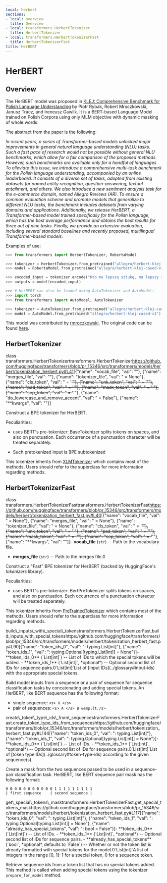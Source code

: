```yaml
---
local: herbert
sections:
- local: overview
  title: Overview
- local: transformers.HerbertTokenizer
  title: HerbertTokenizer
- local: transformers.HerbertTokenizerFast
  title: HerbertTokenizerFast
title: HerBERT
---
```

<script>
</script>
<!--Copyright 2020 The HuggingFace Team. All rights reserved.

Licensed under the Apache License, Version 2.0 (the "License"); you may not use this file except in compliance with
the License. You may obtain a copy of the License at

http://www.apache.org/licenses/LICENSE-2.0

Unless required by applicable law or agreed to in writing, software distributed under the License is distributed on
an "AS IS" BASIS, WITHOUT WARRANTIES OR CONDITIONS OF ANY KIND, either express or implied. See the License for the
specific language governing permissions and limitations under the License.
-->

<h1 id="herbert">HerBERT</h1>

<h2 id="overview">Overview</h2>

The HerBERT model was proposed in [KLEJ: Comprehensive Benchmark for Polish Language Understanding](https://www.aclweb.org/anthology/2020.acl-main.111.pdf) by Piotr Rybak, Robert Mroczkowski, Janusz Tracz, and
Ireneusz Gawlik. It is a BERT-based Language Model trained on Polish Corpora using only MLM objective with dynamic
masking of whole words.

The abstract from the paper is the following:

*In recent years, a series of Transformer-based models unlocked major improvements in general natural language
understanding (NLU) tasks. Such a fast pace of research would not be possible without general NLU benchmarks, which
allow for a fair comparison of the proposed methods. However, such benchmarks are available only for a handful of
languages. To alleviate this issue, we introduce a comprehensive multi-task benchmark for the Polish language
understanding, accompanied by an online leaderboard. It consists of a diverse set of tasks, adopted from existing
datasets for named entity recognition, question-answering, textual entailment, and others. We also introduce a new
sentiment analysis task for the e-commerce domain, named Allegro Reviews (AR). To ensure a common evaluation scheme and
promote models that generalize to different NLU tasks, the benchmark includes datasets from varying domains and
applications. Additionally, we release HerBERT, a Transformer-based model trained specifically for the Polish language,
which has the best average performance and obtains the best results for three out of nine tasks. Finally, we provide an
extensive evaluation, including several standard baselines and recently proposed, multilingual Transformer-based
models.*

Examples of use:

```python
>>> from transformers import HerbertTokenizer, RobertaModel

>>> tokenizer = HerbertTokenizer.from_pretrained("allegro/herbert-klej-cased-tokenizer-v1")
>>> model = RobertaModel.from_pretrained("allegro/herbert-klej-cased-v1")

>>> encoded_input = tokenizer.encode("Kto ma lepszą sztukę, ma lepszy rząd – to jasne.", return_tensors="pt")
>>> outputs = model(encoded_input)

>>> # HerBERT can also be loaded using AutoTokenizer and AutoModel:
>>> import torch
>>> from transformers import AutoModel, AutoTokenizer

>>> tokenizer = AutoTokenizer.from_pretrained("allegro/herbert-klej-cased-tokenizer-v1")
>>> model = AutoModel.from_pretrained("allegro/herbert-klej-cased-v1")
```

This model was contributed by [rmroczkowski](https://huggingface.co/rmroczkowski). The original code can be found
[here](https://github.com/allegro/HerBERT).


<h2 id="transformers.HerbertTokenizer">HerbertTokenizer</h2>

<div class="docstring">

<docstring><name>class transformers.HerbertTokenizer</name><anchor>transformers.HerbertTokenizer</anchor><source>https://github.com/huggingface/transformers/blob/pr_15346/src/transformers/models/herbert/tokenization_herbert.py#L41</source><parameters>[{"name": "vocab_file", "val": ""}, {"name": "merges_file", "val": ""}, {"name": "tokenizer_file", "val": " = None"}, {"name": "cls_token", "val": " = '<s>'"}, {"name": "unk_token", "val": " = '<unk>'"}, {"name": "pad_token", "val": " = '<pad>'"}, {"name": "mask_token", "val": " = '<mask>'"}, {"name": "sep_token", "val": " = '</s>'"}, {"name": "do_lowercase_and_remove_accent", "val": " = False"}, {"name": "**kwargs", "val": ""}]</parameters></docstring>

Construct a BPE tokenizer for HerBERT.

Peculiarities:

- uses BERT's pre-tokenizer: BaseTokenizer splits tokens on spaces, and also on punctuation. Each occurrence of a
  punctuation character will be treated separately.

- Such pretokenized input is BPE subtokenized

This tokenizer inherits from [XLMTokenizer](/docs/transformers/pr_15346/en/model_doc/xlm#transformers.XLMTokenizer) which contains most of the methods. Users should refer to the
superclass for more information regarding methods.


</div>

<h2 id="transformers.HerbertTokenizerFast">HerbertTokenizerFast</h2>

<div class="docstring">

<docstring><name>class transformers.HerbertTokenizerFast</name><anchor>transformers.HerbertTokenizerFast</anchor><source>https://github.com/huggingface/transformers/blob/pr_15346/src/transformers/models/herbert/tokenization_herbert_fast.py#L40</source><parameters>[{"name": "vocab_file", "val": " = None"}, {"name": "merges_file", "val": " = None"}, {"name": "tokenizer_file", "val": " = None"}, {"name": "cls_token", "val": " = '<s>'"}, {"name": "unk_token", "val": " = '<unk>'"}, {"name": "pad_token", "val": " = '<pad>'"}, {"name": "mask_token", "val": " = '<mask>'"}, {"name": "sep_token", "val": " = '</s>'"}, {"name": "**kwargs", "val": ""}]</parameters><paramsdesc>- **vocab_file** (`str`) --
  Path to the vocabulary file.
- **merges_file** (`str`) --
  Path to the merges file.</paramsdesc><paramgroups>0</paramgroups></docstring>

Construct a "Fast" BPE tokenizer for HerBERT (backed by HuggingFace's *tokenizers* library).

Peculiarities:

- uses BERT's pre-tokenizer: BertPreTokenizer splits tokens on spaces, and also on punctuation. Each occurrence of
  a punctuation character will be treated separately.

This tokenizer inherits from [PreTrainedTokenizer](/docs/transformers/pr_15346/en/main_classes/tokenizer#transformers.PreTrainedTokenizer) which contains most of the methods. Users should refer to the
superclass for more information regarding methods.





<div class="docstring">
<docstring><name>build\_inputs\_with\_special\_tokens</name><anchor>transformers.HerbertTokenizerFast.build_inputs_with_special_tokens</anchor><source>https://github.com/huggingface/transformers/blob/pr_15346/src/transformers/models/herbert/tokenization_herbert_fast.py#L90</source><parameters>[{"name": "token_ids_0", "val": ": typing.List[int]"}, {"name": "token_ids_1", "val": ": typing.Optional[typing.List[int]] = None"}]</parameters><paramsdesc>- **token_ids_0** (`List[int]`) --
  List of IDs to which the special tokens will be added.
- **token_ids_1** (`List[int]`, *optional*) --
  Optional second list of IDs for sequence pairs.</paramsdesc><paramgroups>0</paramgroups><rettype>`List[int]`</rettype><retdesc>List of [input IDs](../glossary#input-ids) with the appropriate special tokens.</retdesc></docstring>

Build model inputs from a sequence or a pair of sequence for sequence classification tasks by concatenating and
adding special tokens. An HerBERT, like BERT sequence has the following format:

- single sequence: `<s> X </s>`
- pair of sequences: `<s> A </s> B &amp;lt;/s>`








</div>
<div class="docstring">
<docstring><name>create\_token\_type\_ids\_from\_sequences</name><anchor>transformers.HerbertTokenizerFast.create_token_type_ids_from_sequences</anchor><source>https://github.com/huggingface/transformers/blob/pr_15346/src/transformers/models/herbert/tokenization_herbert_fast.py#L144</source><parameters>[{"name": "token_ids_0", "val": ": typing.List[int]"}, {"name": "token_ids_1", "val": ": typing.Optional[typing.List[int]] = None"}]</parameters><paramsdesc>- **token_ids_0** (`List[int]`) --
  List of IDs.
- **token_ids_1** (`List[int]`, *optional*) --
  Optional second list of IDs for sequence pairs.</paramsdesc><paramgroups>0</paramgroups><rettype>`List[int]`</rettype><retdesc>List of [token type IDs](../glossary#token-type-ids) according to the given sequence(s).</retdesc></docstring>

Create a mask from the two sequences passed to be used in a sequence-pair classification task. HerBERT, like
BERT sequence pair mask has the following format:

```
0 0 0 0 0 0 0 0 0 0 0 1 1 1 1 1 1 1 1 1
| first sequence    | second sequence |
```








</div>
<div class="docstring">
<docstring><name>get\_special\_tokens\_mask</name><anchor>transformers.HerbertTokenizerFast.get_special_tokens_mask</anchor><source>https://github.com/huggingface/transformers/blob/pr_15346/src/transformers/models/herbert/tokenization_herbert_fast.py#L117</source><parameters>[{"name": "token_ids_0", "val": ": typing.List[int]"}, {"name": "token_ids_1", "val": ": typing.Optional[typing.List[int]] = None"}, {"name": "already_has_special_tokens", "val": ": bool = False"}]</parameters><paramsdesc>- **token_ids_0** (`List[int]`) --
  List of IDs.
- **token_ids_1** (`List[int]`, *optional*) --
  Optional second list of IDs for sequence pairs.
- **already_has_special_tokens** (`bool`, *optional*, defaults to `False`) --
  Whether or not the token list is already formatted with special tokens for the model.</paramsdesc><paramgroups>0</paramgroups><rettype>`List[int]`</rettype><retdesc>A list of integers in the range [0, 1]: 1 for a special token, 0 for a sequence token.</retdesc></docstring>

Retrieve sequence ids from a token list that has no special tokens added. This method is called when adding
special tokens using the tokenizer `prepare_for_model` method.








</div></div>
